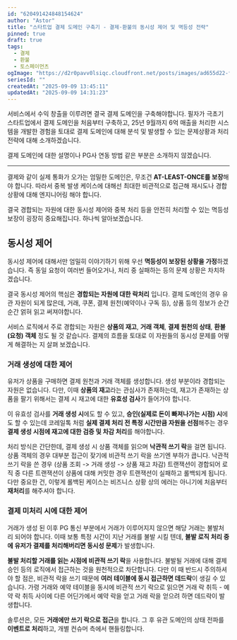 ```yaml
---
id: "620491424848154624"
author: "Astor"
title: "스타트업 결제 도메인 구축기 - 결제·환불의 동시성 제어 및 멱등성 전략"
pinned: true
draft: true
tags:
  - 결제
  - 환불
  - 토스페이먼츠
ogImage: "https://d2r0pavv0lsiqc.cloudfront.net/posts/images/ad655d22-f229-484e-b348-3e3188b1d8bd.webp"
seriesId: ""
createdAt: "2025-09-09 13:45:11"
updatedAt: "2025-09-09 14:31:23"
---
```


서비스에서 수익 창출을 이루려면 결국 결제 도메인을 구축해야합니다. 필자가 극초기 스타트업에서 결제 도메인을 처음부터 구축하고, 25년 9월까지 6억 매출을 처리한 시스템을 개발한 경험을 토대로 결제 도메인에 대해 분석 및 발생할 수 있는 문제상황과 처리 전략에 대해 소개하겠습니다.

결제 도메인에 대한 설명이나 PG사 연동 방법 같은 부분은 소개하지 않겠습니다.

***

결제와 같이 실제 통화가 오가는 엄밀한 도메인은, 무조건 **AT-LEAST-ONCE를 보장**해야 합니다. 따라서 중복 발생 케이스에 대해선 최대한 비관적으로 접근해 재시도나 경합 상황에 대해 엔지니어링 해야 합니다.&#x20;

결국 경합되는 자원에 대한 동시성 제어와 중복 처리 등을 안전히 처리할 수 있는 멱등성 보장이 굉장히 중요해집니다. 하나씩 알아보겠습니다.

## 동시성 제어

동시성 제어에 대해서만 엄밀히 이야기하기 위해 우선 **멱등성이 보장된 상황을 가정**하겠습니다. 즉 동일 요청이 여러번 들어오거나, 처리 중 실패하는 등의 문제 상황은 차치하겠습니다.

결국 동시성 제어의 핵심은 **경합되는 자원에 대한 락처리** 입니다. 결제 도메인의 경우 유관 자원이 되게 많은데, 거래, 쿠폰, 결제 원천(예약이나 구독 등), 상품 등의 정보가 순간순간 얽혀 읽고 써져야합니다.

서비스 로직에서 주로 경합되는 자원은 **상품의 재고**, **거래 객체**, **결제 원천의 상태**, **환불 (요청) 객체** 정도 될 것 같습니다. 결제의 흐름을 토대로 이 자원들의 동시성 문제를 어떻게 해결하는 지 살펴 보겠습니다.

### 거래 생성에 대한 제어

유저가 상품을 구매하면 결제 원천과 거래 객체를 생성합니다. 생성 부분이라 경합되는 자원은 없습니다. 다만, 이때 **상품의 재고**라는 관심사가 존재하는데, 재고가 존재하는 상품을 팔기 위해서는 결제 시 재고에 대한 **유효성 검사**가 들어가야 합니다.

이 유효성 검사를 **거래 생성 시**에도 할 수 있고, **승인(실제로 돈이 빠져나가는 시점) 시**에도 할 수 있는데 코레일톡 처럼 **실제 결제 처리 전 특정 시간만큼 자원을 선점**해주는 경우 **결제 생성 시점에 재고에 대한 검증 및 차감 처리**를 해야합니다.

처리 방식은 간단한데, 결제 생성 시 상품 객체를 읽으며 **낙관적 쓰기 락**을 걸면 됩니다. 상품 객체의 경우 대부분 접근이 잦기에 비관적 쓰기 락을 쓰기엔 부하가 큽니다. 낙관적 쓰기 락을 쓴 경우 (상품 조회 -> 거래 생성 -> 상품 재고 차감) 트랜잭션이 경합되어 로직 중 다른 트랜잭션이 상품에 대해 커밋한 경우 트랜잭션이 실패하고 롤백되게 됩니다. 다만 중요한 건, 이렇게 롤백된 케이스는 비즈니스 상황 상의 에러는 아니기에 처음부터 **재처리**를 해주셔야 합니다.

### 결제 미처리 시에 대한 제어

거래가 생성 된 이후 PG 통신 부분에서 거래가 이루어지지 않으면 해당 거래는 불발처리 되어야 합니다. 이때 보통 특정 시간이 지난 거래를 불발 시킬 텐데, **불발 로직 처리 중에 유저가 결제를 처리해버리면 동시성 문제**가 발생합니다.

**불발 처리할 거래를 읽는 시점에 비관적 쓰기 락**을 사용합니다. 불발될 거래에 대해 결제 승인 등의 로직에서 접근하는 것을 원천적으로 차단합니다. 다만 이 때 반드시 주의하셔야 할 점은, 비관적 락을 쓰기 때문에 **여러 테이블에 동시 접근하면 데드락**이 생길 수 있습니다. 가령 거래와 예약 테이블을 동시에 비관적 쓰기 락으로 읽으면 거래 락 취득 - 예약 락 취득 사이에 다른 어딘가에서 예약 락을 얻고 거래 락을 얻으려 하면 데드락이 발생합니다.

솔루션은, 모든 **거래에만 쓰기 락으로 접근**을 합니다. 그 후 유관 도메인의 상태 전파를 **이벤트로 처리**하고, 개별 컨슈머 측에서 핸들링합니다.
